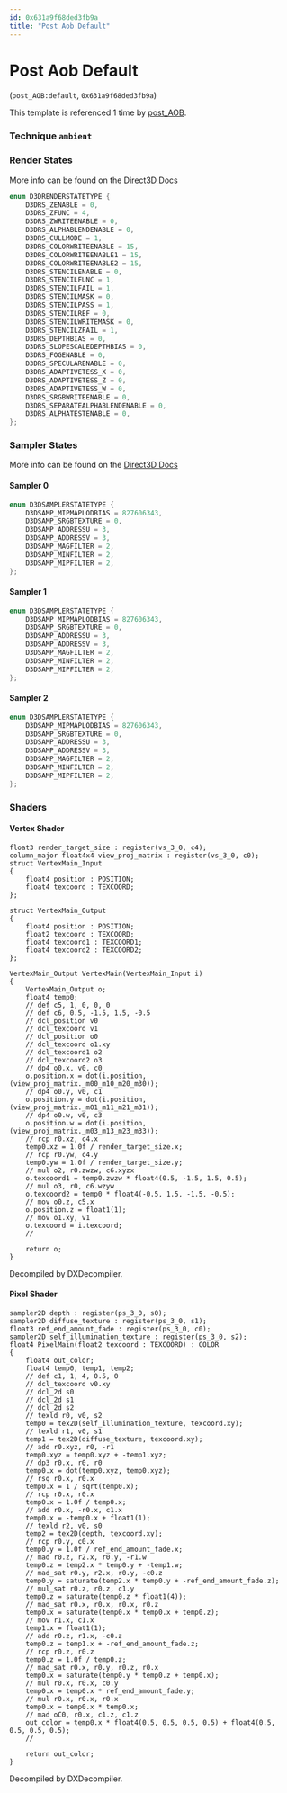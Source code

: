 ```yaml
---
id: 0x631a9f68ded3fb9a
title: "Post Aob Default"
---
```


# Post Aob Default
(`post_AOB:default`, `0x631a9f68ded3fb9a`)

This template is referenced 1 time by [post_AOB](/docs/Generated/Render%20Templates/post.render_template_database#post-aob).


### Technique `ambient`
### Render States
More info can be found on the [Direct3D Docs](https://learn.microsoft.com/en-us/windows/win32/direct3d9/d3drenderstatetype)
```cpp
enum D3DRENDERSTATETYPE {
	D3DRS_ZENABLE = 0,
	D3DRS_ZFUNC = 4,
	D3DRS_ZWRITEENABLE = 0,
	D3DRS_ALPHABLENDENABLE = 0,
	D3DRS_CULLMODE = 1,
	D3DRS_COLORWRITEENABLE = 15,
	D3DRS_COLORWRITEENABLE1 = 15,
	D3DRS_COLORWRITEENABLE2 = 15,
	D3DRS_STENCILENABLE = 0,
	D3DRS_STENCILFUNC = 1,
	D3DRS_STENCILFAIL = 1,
	D3DRS_STENCILMASK = 0,
	D3DRS_STENCILPASS = 1,
	D3DRS_STENCILREF = 0,
	D3DRS_STENCILWRITEMASK = 0,
	D3DRS_STENCILZFAIL = 1,
	D3DRS_DEPTHBIAS = 0,
	D3DRS_SLOPESCALEDEPTHBIAS = 0,
	D3DRS_FOGENABLE = 0,
	D3DRS_SPECULARENABLE = 0,
	D3DRS_ADAPTIVETESS_X = 0,
	D3DRS_ADAPTIVETESS_Z = 0,
	D3DRS_ADAPTIVETESS_W = 0,
	D3DRS_SRGBWRITEENABLE = 0,
	D3DRS_SEPARATEALPHABLENDENABLE = 0,
	D3DRS_ALPHATESTENABLE = 0,
};
```
### Sampler States
More info can be found on the [Direct3D Docs](https://learn.microsoft.com/en-us/windows/win32/direct3d9/d3dsamplerstatetype)
#### Sampler 0
```cpp
enum D3DSAMPLERSTATETYPE {
	D3DSAMP_MIPMAPLODBIAS = 827606343,
	D3DSAMP_SRGBTEXTURE = 0,
	D3DSAMP_ADDRESSU = 3,
	D3DSAMP_ADDRESSV = 3,
	D3DSAMP_MAGFILTER = 2,
	D3DSAMP_MINFILTER = 2,
	D3DSAMP_MIPFILTER = 2,
};
```
#### Sampler 1
```cpp
enum D3DSAMPLERSTATETYPE {
	D3DSAMP_MIPMAPLODBIAS = 827606343,
	D3DSAMP_SRGBTEXTURE = 0,
	D3DSAMP_ADDRESSU = 3,
	D3DSAMP_ADDRESSV = 3,
	D3DSAMP_MAGFILTER = 2,
	D3DSAMP_MINFILTER = 2,
	D3DSAMP_MIPFILTER = 2,
};
```
#### Sampler 2
```cpp
enum D3DSAMPLERSTATETYPE {
	D3DSAMP_MIPMAPLODBIAS = 827606343,
	D3DSAMP_SRGBTEXTURE = 0,
	D3DSAMP_ADDRESSU = 3,
	D3DSAMP_ADDRESSV = 3,
	D3DSAMP_MAGFILTER = 2,
	D3DSAMP_MINFILTER = 2,
	D3DSAMP_MIPFILTER = 2,
};
```
### Shaders
#### Vertex Shader
```hlsl
float3 render_target_size : register(vs_3_0, c4);
column_major float4x4 view_proj_matrix : register(vs_3_0, c0);
struct VertexMain_Input
{
    float4 position : POSITION;
    float4 texcoord : TEXCOORD;
};

struct VertexMain_Output
{
    float4 position : POSITION;
    float2 texcoord : TEXCOORD;
    float4 texcoord1 : TEXCOORD1;
    float4 texcoord2 : TEXCOORD2;
};

VertexMain_Output VertexMain(VertexMain_Input i)
{
    VertexMain_Output o;
    float4 temp0;
    // def c5, 1, 0, 0, 0
    // def c6, 0.5, -1.5, 1.5, -0.5
    // dcl_position v0
    // dcl_texcoord v1
    // dcl_position o0
    // dcl_texcoord o1.xy
    // dcl_texcoord1 o2
    // dcl_texcoord2 o3
    // dp4 o0.x, v0, c0
    o.position.x = dot(i.position, (view_proj_matrix._m00_m10_m20_m30));
    // dp4 o0.y, v0, c1
    o.position.y = dot(i.position, (view_proj_matrix._m01_m11_m21_m31));
    // dp4 o0.w, v0, c3
    o.position.w = dot(i.position, (view_proj_matrix._m03_m13_m23_m33));
    // rcp r0.xz, c4.x
    temp0.xz = 1.0f / render_target_size.x;
    // rcp r0.yw, c4.y
    temp0.yw = 1.0f / render_target_size.y;
    // mul o2, r0.zwzw, c6.xyzx
    o.texcoord1 = temp0.zwzw * float4(0.5, -1.5, 1.5, 0.5);
    // mul o3, r0, c6.wzyw
    o.texcoord2 = temp0 * float4(-0.5, 1.5, -1.5, -0.5);
    // mov o0.z, c5.x
    o.position.z = float1(1);
    // mov o1.xy, v1
    o.texcoord = i.texcoord;
    // 

    return o;
}
```
Decompiled by DXDecompiler.
#### Pixel Shader
```hlsl
sampler2D depth : register(ps_3_0, s0);
sampler2D diffuse_texture : register(ps_3_0, s1);
float3 ref_end_amount_fade : register(ps_3_0, c0);
sampler2D self_illumination_texture : register(ps_3_0, s2);
float4 PixelMain(float2 texcoord : TEXCOORD) : COLOR
{
    float4 out_color;
    float4 temp0, temp1, temp2;
    // def c1, 1, 4, 0.5, 0
    // dcl_texcoord v0.xy
    // dcl_2d s0
    // dcl_2d s1
    // dcl_2d s2
    // texld r0, v0, s2
    temp0 = tex2D(self_illumination_texture, texcoord.xy);
    // texld r1, v0, s1
    temp1 = tex2D(diffuse_texture, texcoord.xy);
    // add r0.xyz, r0, -r1
    temp0.xyz = temp0.xyz + -temp1.xyz;
    // dp3 r0.x, r0, r0
    temp0.x = dot(temp0.xyz, temp0.xyz);
    // rsq r0.x, r0.x
    temp0.x = 1 / sqrt(temp0.x);
    // rcp r0.x, r0.x
    temp0.x = 1.0f / temp0.x;
    // add r0.x, -r0.x, c1.x
    temp0.x = -temp0.x + float1(1);
    // texld r2, v0, s0
    temp2 = tex2D(depth, texcoord.xy);
    // rcp r0.y, c0.x
    temp0.y = 1.0f / ref_end_amount_fade.x;
    // mad r0.z, r2.x, r0.y, -r1.w
    temp0.z = temp2.x * temp0.y + -temp1.w;
    // mad_sat r0.y, r2.x, r0.y, -c0.z
    temp0.y = saturate(temp2.x * temp0.y + -ref_end_amount_fade.z);
    // mul_sat r0.z, r0.z, c1.y
    temp0.z = saturate(temp0.z * float1(4));
    // mad_sat r0.x, r0.x, r0.x, r0.z
    temp0.x = saturate(temp0.x * temp0.x + temp0.z);
    // mov r1.x, c1.x
    temp1.x = float1(1);
    // add r0.z, r1.x, -c0.z
    temp0.z = temp1.x + -ref_end_amount_fade.z;
    // rcp r0.z, r0.z
    temp0.z = 1.0f / temp0.z;
    // mad_sat r0.x, r0.y, r0.z, r0.x
    temp0.x = saturate(temp0.y * temp0.z + temp0.x);
    // mul r0.x, r0.x, c0.y
    temp0.x = temp0.x * ref_end_amount_fade.y;
    // mul r0.x, r0.x, r0.x
    temp0.x = temp0.x * temp0.x;
    // mad oC0, r0.x, c1.z, c1.z
    out_color = temp0.x * float4(0.5, 0.5, 0.5, 0.5) + float4(0.5, 0.5, 0.5, 0.5);
    // 

    return out_color;
}
```
Decompiled by DXDecompiler.
